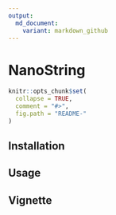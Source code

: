 ```yaml
---
output:
  md_document:
    variant: markdown_github
---
```


NanoString
==========

```r
knitr::opts_chunk$set(
  collapse = TRUE,
  comment = "#>",
  fig.path = "README-"
)
```

## Installation

## Usage

## Vignette
